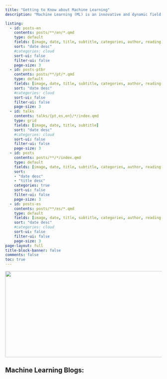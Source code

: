```yaml
---
title: "Getting to Know about Machine Learning"
description: "Machine Learning (ML) is an innovative and dynamic field of artificial intelligence that empowers computers to learn and make decisions from data without explicit programming. Combining elements of computer science and statistical data analysis, ML enables algorithms to adapt through experiences, mainly using techniques like supervised, unsupervised, and reinforcement learning. Its applications span various sectors, from personalized recommendations in digital platforms to complex tasks such as autonomous driving, medical diagnostics, and financial modeling. The field thrives on the growing availability of big data and advancements in computational power, continually evolving to not only refine existing technologies but also innovate new forms of machine-human interactions. This constant development positions ML as a key driver in the technological landscape, revolutionizing how we interact with and benefit from data-driven systems."

listing:
  - id: posts-en
    contents: posts/**/en/*.qmd
    type: default
    fields: [image, date, title, subtitle, categories, author, reading-time]
    sort: "date desc"
    #categories: cloud
    sort-ui: false
    filter-ui: false
    page-size: 3
  - id: posts-ptbr
    contents: posts/**/pt/*.qmd
    type: default
    fields: [image, date, title, subtitle, categories, author, reading-time]
    sort: "date desc"
    #categories: cloud
    sort-ui: false
    filter-ui: false
    page-size: 3   
  - id: talks
    contents: talks/{pt,es,en}/*/index.qmd
    type: grid
    fields: [image, date, title, subtitle]
    sort: "date desc"
    #categories: cloud
    sort-ui: false
    filter-ui: false
    page-size: 3  
  - id: posts
    contents: posts/**/*/index.qmd
    type: default
    fields: [image, date, title, subtitle, categories, author, reading-time, description]
    sort:
    - "date desc"
    - "title desc"
    categories: true
    sort-ui: false
    filter-ui: false
    page-size: 3          
  - id: posts-es
    contents: posts/**/es/*.qmd
    type: default
    fields: [image, date, title, subtitle, categories, author, reading-time]
    sort: "date desc"
    #categories: cloud
    sort-ui: false
    filter-ui: false
    page-size: 3       
page-layout: full
title-block-banner: false
comments: false
toc: true
---
```


![](ml-e1610553826718.jpg){fig-align="center" width="644" height="277"}

## Machine Learning Blogs:

::: {#posts}
:::
